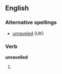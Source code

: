 ==English==

===Alternative spellings===
*[[unraveled]] (UK)

===Verb===
'''unravelled'''

#{{US}} {{past of|[[unravel]]}}